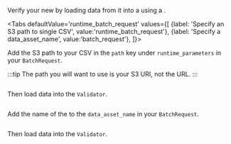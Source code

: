 
Verify your new <TechnicalTag tag="datasource" text="Data Source" /> by loading data from it into a <TechnicalTag tag="validator" text="Validator" /> using a <TechnicalTag tag="batch_request" text="Batch Request" />.

<Tabs
  defaultValue='runtime_batch_request'
  values={[
  {label: 'Specify an S3 path to single CSV', value:'runtime_batch_request'},
  {label: 'Specify a data_asset_name', value:'batch_request'},
  ]}>

<TabItem value="runtime_batch_request">

Add the S3 path to your CSV in the `path` key under `runtime_parameters` in your `BatchRequest`.

:::tip
The path you will want to use is your S3 URI, not the URL.
:::

```python name="tests/integration/docusaurus/connecting_to_your_data/cloud/s3/pandas/inferred_and_runtime_yaml_example.py path batch_request"
```

Then load data into the `Validator`.

```python name="tests/integration/docusaurus/connecting_to_your_data/cloud/s3/pandas/inferred_and_runtime_yaml_example.py get_validator 1"
```

</TabItem>

<TabItem value="batch_request">

Add the name of the <TechnicalTag tag="data_asset" text="Data Asset" /> to the `data_asset_name` in your `BatchRequest`.

```python name="tests/integration/docusaurus/connecting_to_your_data/cloud/s3/pandas/inferred_and_runtime_yaml_example.py batch_request"
```

Then load data into the `Validator`.

```python name="tests/integration/docusaurus/connecting_to_your_data/cloud/s3/pandas/inferred_and_runtime_yaml_example.py get_validator"
```

</TabItem>

</Tabs>